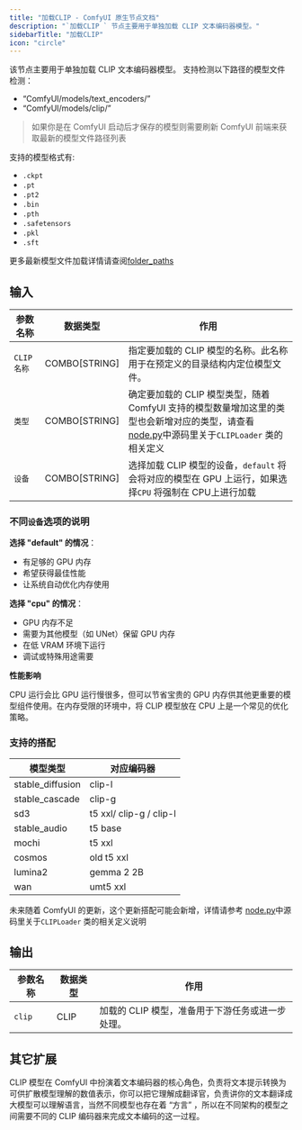```yaml
---
title: "加载CLIP - ComfyUI 原生节点文档"
description: "`加载CLIP ` 节点主要用于单独加载 CLIP 文本编码器模型。"
sidebarTitle: "加载CLIP"
icon: "circle"
---
```


该节点主要用于单独加载 CLIP 文本编码器模型。
支持检测以下路径的模型文件检测：

- “ComfyUI/models/text_encoders/”
- “ComfyUI/models/clip/”

> 如果你是在 ComfyUI 启动后才保存的模型则需要刷新 ComfyUI 前端来获取最新的模型文件路径列表

支持的模型格式有:

- `.ckpt`
- `.pt`
- `.pt2`
- `.bin`
- `.pth`
- `.safetensors`
- `.pkl`
- `.sft`

更多最新模型文件加载详情请查阅[folder_paths](https://github.com/comfyanonymous/ComfyUI/blob/master/folder_paths.py)

## 输入

| 参数名称     | 数据类型 | 作用                                                         |
| ------------ | -------- | ------------------------------------------------------------ |
| `CLIP名称`  | COMBO[STRING] | 指定要加载的 CLIP 模型的名称。此名称用于在预定义的目录结构内定位模型文件。 |
| `类型`       | COMBO[STRING] | 确定要加载的 CLIP 模型类型，随着 ComfyUI 支持的模型数量增加这里的类型也会新增对应的类型，请查看[node.py](https://github.com/comfyanonymous/ComfyUI/blob/master/nodes.py)中源码里关于`CLIPLoader` 类的相关定义|
| `设备`       | COMBO[STRING] |选择加载 CLIP 模型的设备，`default` 将会将对应的模型在 GPU 上运行，如果选择`CPU` 将强制在 CPU上进行加载|

### 不同`设备`选项的说明

**选择 "default" 的情况**：

- 有足够的 GPU 内存
- 希望获得最佳性能
- 让系统自动优化内存使用

**选择 "cpu" 的情况**：

- GPU 内存不足
- 需要为其他模型（如 UNet）保留 GPU 内存
- 在低 VRAM 环境下运行
- 调试或特殊用途需要

**性能影响**

CPU 运行会比 GPU 运行慢很多，但可以节省宝贵的 GPU 内存供其他更重要的模型组件使用。在内存受限的环境中，将 CLIP 模型放在 CPU 上是一个常见的优化策略。

### 支持的搭配

| 模型类型 | 对应编码器 |
|----------|------------|
| stable_diffusion | clip-l |
| stable_cascade | clip-g |
| sd3 | t5 xxl/ clip-g / clip-l |
| stable_audio | t5 base |
| mochi | t5 xxl |
| cosmos | old t5 xxl |
| lumina2 | gemma 2 2B |
| wan | umt5 xxl |

未来随着 ComfyUI 的更新，这个更新搭配可能会新增，详情请参考 [node.py](https://github.com/comfyanonymous/ComfyUI/blob/master/nodes.py)中源码里关于`CLIPLoader` 类的相关定义说明

## 输出

| 参数名称 | 数据类型 | 作用                                       |
| -------- | -------- | ------------------------------------------ |
| `clip`   | CLIP     | 加载的 CLIP 模型，准备用于下游任务或进一步处理。 |

## 其它扩展

CLIP 模型在 ComfyUI 中扮演着文本编码器的核心角色，负责将文本提示转换为可供扩散模型理解的数值表示，你可以把它理解成翻译官，负责讲你的文本翻译成大模型可以理解语言，当然不同模型也存在着 “方言” ，所以在不同架构的模型之间需要不同的 CLIP 编码器来完成文本编码的这一过程。
